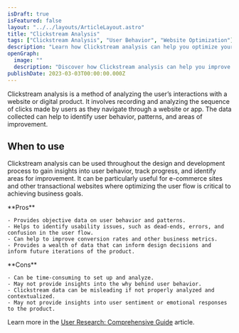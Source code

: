 ```yaml
---
isDraft: true
isFeatured: false
layout: "../../layouts/ArticleLayout.astro"
title: "Clickstream Analysis"
tags: ["Clickstream Analysis", "User Behavior", "Website Optimization"]
description: "Learn how Clickstream analysis can help you optimize your website or digital product by providing objective data on user behavior, patterns, and areas for improvement. This quantitative method involves recording and analyzing the sequence of clicks made by users as they navigate through a website or app."
openGraph:
  image: ""
  description: "Discover how Clickstream analysis can help you improve your website or digital product by providing objective data on user behavior and patterns. This quantitative method can help you identify usability issues, improve conversion rates, and inform future iterations of the product."
publishDate: 2023-03-03T00:00:00.000Z
---
```


Clickstream analysis is a method of analyzing the user’s interactions with a website or digital product. It involves recording and analyzing the sequence of clicks made by users as they navigate through a website or app. The data collected can help to identify user behavior, patterns, and areas of improvement.

## When to use

Clickstream analysis can be used throughout the design and development process to gain insights into user behavior, track progress, and identify areas for improvement. It can be particularly useful for e-commerce sites and other transactional websites where optimizing the user flow is critical to achieving business goals.

<div class="mt-8 mb-8 grid grid-cols-2 divide-x overflow-hidden rounded-md border">
  <div class="py-6 px-10 space-y-4">
    **Pros**

    - Provides objective data on user behavior and patterns.
    - Helps to identify usability issues, such as dead-ends, errors, and confusion in the user flow.
    - Can help to improve conversion rates and other business metrics.
    - Provides a wealth of data that can inform design decisions and inform future iterations of the product.

  </div>
  <div class="py-6 px-10 space-y-4">
    **Cons**

    - Can be time-consuming to set up and analyze.
    - May not provide insights into the why behind user behavior.
    - Clickstream data can be misleading if not properly analyzed and contextualized.
    - May not provide insights into user sentiment or emotional responses to the product.

  </div>
</div>

Learn more in the [User Research: Comprehensive Guide](/blog/user-research-comprehensive-guide) article.

